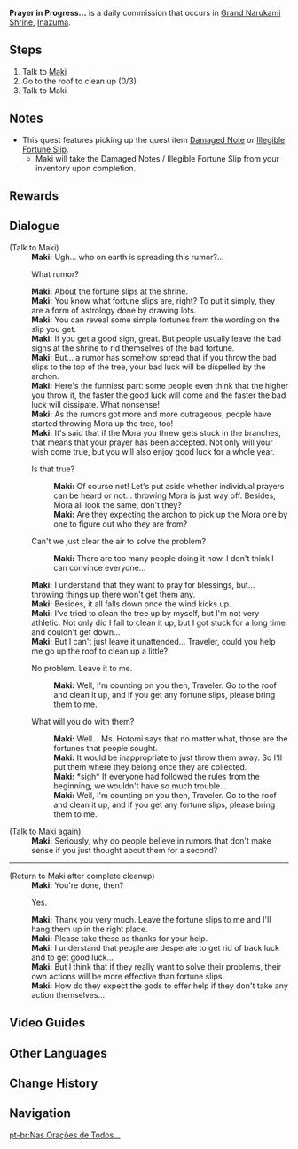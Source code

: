 {{Quest Infobox
|id            = 
|type          = Commission
|image         = Commission Prayer in Progress.png
|npc           = Maki
|region        = Inazuma
|description   = 
|startLocation = [[Grand Narukami Shrine]], [[Inazuma]]
|characters    = Maki; Traveler
|requirement   = <!--Any quest that needs to be completed first-->
|other         = *AR-Dependent Rewards
}}
'''Prayer in Progress...''' is a daily commission that occurs in [[Grand Narukami Shrine]], [[Inazuma]].

==Steps==
#Talk to [[Maki]]
#Go to the roof to clean up (0/3)
#Talk to Maki

==Notes==
* This quest features picking up the quest item [[Damaged Note]] or [[Illegible Fortune Slip]].
** Maki will take the Damaged Notes / Illegible Fortune Slip from your inventory upon completion.

==Rewards==
{{Commission Rewards|full}}

==Dialogue==
{{Quest Description|[[Maki]] from the [[Grand Narukami Shrine]] seems to have something on her mind...}}
{{Dialogue start}}
;(Talk to Maki)
:'''Maki:''' Ugh... who on earth is spreading this rumor?...
:{{DIcon}} What rumor?
:'''Maki:''' About the fortune slips at the shrine.
:'''Maki:''' You know what fortune slips are, right? To put it simply, they are a form of astrology done by drawing lots.
:'''Maki:''' You can reveal some simple fortunes from the wording on the slip you get.
:'''Maki:''' If you get a good sign, great. But people usually leave the bad signs at the shrine to rid themselves of the bad fortune.
:'''Maki:''' But... a rumor has somehow spread that if you throw the bad slips to the top of the tree, your bad luck will be dispelled by the archon.
:'''Maki:''' Here's the funniest part: some people even think that the higher you throw it, the faster the good luck will come and the faster the bad luck will dissipate. What nonsense!
:'''Maki:''' As the rumors got more and more outrageous, people have started throwing Mora up the tree, too!
:'''Maki:''' It's said that if the Mora you threw gets stuck in the branches, that means that your prayer has been accepted. Not only will your wish come true, but you will also enjoy good luck for a whole year.
:{{DIcon}} Is that true?
::'''Maki:''' Of course not! Let's put aside whether individual prayers can be heard or not... throwing Mora is just way off. Besides, Mora all look the same, don't they?
::'''Maki:''' Are they expecting the archon to pick up the Mora one by one to figure out who they are from?
:{{DIcon}} Can't we just clear the air to solve the problem?
::'''Maki:''' There are too many people doing it now. I don't think I can convince everyone...
:'''Maki:''' I understand that they want to pray for blessings, but... throwing things up there won't get them any.
:'''Maki:''' Besides, it all falls down once the wind kicks up.
:'''Maki:''' I've tried to clean the tree up by myself, but I'm not very athletic. Not only did I fail to clean it up, but I got stuck for a long time and couldn't get down...
:'''Maki:''' But I can't just leave it unattended... Traveler, could you help me go up the roof to clean up a little?
:{{DIcon}} No problem. Leave it to me.
::'''Maki:''' Well, I'm counting on you then, Traveler. Go to the roof and clean it up, and if you get any fortune slips, please bring them to me.
:{{DIcon}} What will you do with them?
::'''Maki:''' Well... Ms. Hotomi says that no matter what, those are the fortunes that people sought.
::'''Maki:''' It would be inappropriate to just throw them away. So I'll put them where they belong once they are collected.
::'''Maki:''' *sigh* If everyone had followed the rules from the beginning, we wouldn't have so much trouble...
::'''Maki:''' Well, I'm counting on you then, Traveler. Go to the roof and clean it up, and if you get any fortune slips, please bring them to me.

;(Talk to Maki again)
:'''Maki:''' Seriously, why do people believe in rumors that don't make sense if you just thought about them for a second?
----
;(Return to Maki after complete cleanup)
:'''Maki:''' You're done, then?
:{{DIcon}} Yes.
:'''Maki:''' Thank you very much. Leave the fortune slips to me and I'll hang them up in the right place.
:'''Maki:''' Please take these as thanks for your help.
:'''Maki:''' I understand that people are desperate to get rid of back luck and to get good luck...
:'''Maki:''' But I think that if they really want to solve their problems, their own actions will be more effective than fortune slips.
:'''Maki:''' How do they expect the gods to offer help if they don't take any action themselves...
{{Dialogue end}}

==Video Guides==
{{EVT
|video1   = https://youtu.be/uhJFQE6k8Ew
|caption1 = 
}}

==Other Languages==
{{Other Languages
|en      = Prayer in Progress...
|zhs     = 众人祈祷中…
|zhs_rm  = Zhòngrén Qídǎo Zhōng...
|zht     = 眾人祈禱中…
|zht_rm  = Zhòngrén Qídǎo Zhōng...
|zh_tl   = People are Praying...
|ja      = 祈りを捧げる…
|ja_rm   = Inori wo Sasageru...
|ja_tl   = Saying a Prayer...
|ko      = 기도 중인 사람들…
|ko_rm   = 
|ko_tl   = 
|es      = Rezando a los dioses
|es_tl   = 
|fr      = Prière en cours...
|fr_tl   = Prayer in Progress...
|ru      = Во время молитвы...
|ru_tl   = 
|th      = เสียงอธิษฐานของฝูงชน...
|th_rm   = 
|th_tl   = Prayers of the Crowd...
|vi      = Mọi Người Đang Cầu Nguyện...
|vi_tl   = 
|de      = Fortschreitendes Gebet
|de_tl   = Progressing Prayer
|id      = Sedang Berdoa...
|id_tl   = Praying...
|pt      = Nas Orações de Todos...
|pt_tl   = In Everyone's Prayers...
}}

==Change History==
{{Change History|2.0}}

==Navigation==
{{Commission Navbox|Inazuma|Standalone}}

[[pt-br:Nas Orações de Todos...]]